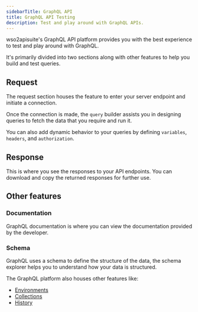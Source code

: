```yaml
---
sidebarTitle: GraphQL API
title: GraphQL API Testing
description: Test and play around with GraphQL APIs.
---
```


wso2apisuite's GraphQL API platform provides you with the best experience to test and play around with GraphQL.

It's primarily divided into two sections along with other features to help you build and test queries.

## Request

The request section houses the feature to enter your server endpoint and initiate a connection.

Once the connection is made, the `query` builder assists you in designing queries to fetch the data that you require and run it.

You can also add dynamic behavior to your queries by defining `variables`, `headers`, and `authorization`.

## Response

This is where you see the responses to your API endpoints. You can download and copy the returned responses for further use.

## Other features

### Documentation

GraphQL documentation is where you can view the documentation provided by the developer.

### Schema

GraphQL uses a schema to define the structure of the data, the schema explorer helps you to understand how your data is structured.

The GraphQL platform also houses other features like:

- [Environments](/documentation/features/environments)
- [Collections](/documentation/features/collections)
- [History](/documentation/features/history)
